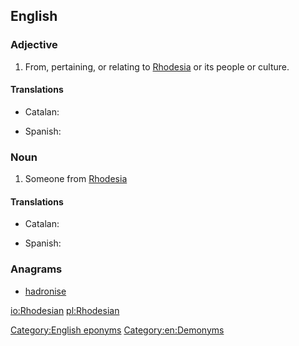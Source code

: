 ==English==

===Adjective===
{{en-adj|-}}

# From, pertaining, or relating to [[Rhodesia]] or its people or culture.

====Translations====
{{trans-top|from Rhodesia}}
* Catalan: {{t+|ca|rhodesià|m}}
{{trans-mid}}
* Spanish: {{t+|es|rodesiano|m}}
{{trans-bottom}}

===Noun===
{{en-noun}}

# Someone from [[Rhodesia]]

====Translations====
{{trans-top|Someone from Rhodesia}}
* Catalan: {{t+|ca|rhodesià|m}}
{{trans-mid}}
* Spanish: {{t+|es|rodesiano|m}}
{{trans-bottom}}

===Anagrams===
* [[hadronise#English|hadronise]]

[[Category:English eponyms]]
[[Category:en:Demonyms]]

[[io:Rhodesian]]
[[pl:Rhodesian]]